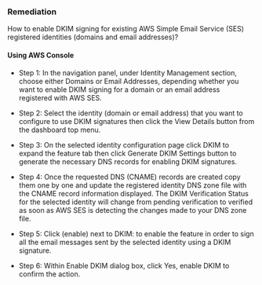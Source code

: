 ### Remediation

How to enable DKIM signing for existing AWS Simple Email Service (SES) registered identities (domains and email addresses)?

#### Using AWS Console

- Step 1: In the navigation panel, under Identity Management section, choose either Domains or Email Addresses, depending whether you want to enable DKIM signing for a domain or an email address registered with AWS SES.

- Step 2: Select the identity (domain or email address) that you want to configure to use DKIM signatures then click the View Details button from the dashboard top menu.

- Step 3: On the selected identity configuration page click DKIM to expand the feature tab then click Generate DKIM Settings button to generate the necessary DNS records for enabling DKIM signatures.

- Step 4: Once the requested DNS (CNAME) records are created copy them one by one and update the registered identity DNS zone file with the CNAME record information displayed. The DKIM Verification Status for the selected identity will change from pending verification to verified as soon as AWS SES is detecting the changes made to your DNS zone file.

- Step 5: Click (enable) next to DKIM: to enable the feature in order to sign all the email messages sent by the selected identity using a DKIM signature.

- Step 6: Within Enable DKIM dialog box, click Yes, enable DKIM to confirm the action.
